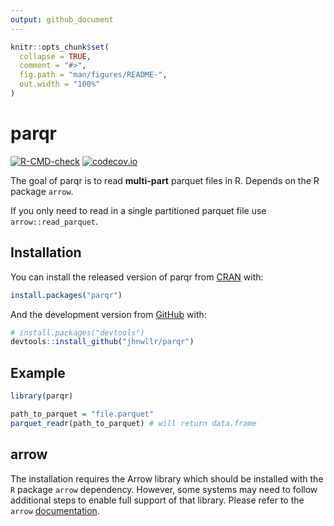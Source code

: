 ---
output: github_document
---

<!-- README.md is generated from README.Rmd. Please edit that file -->

<!-- Run devtools::build_readme() in package directory-->

```{r, include = FALSE}
knitr::opts_chunk$set(
  collapse = TRUE,
  comment = "#>",
  fig.path = "man/figures/README-",
  out.width = "100%"
)
```

# parqr

<!-- badges: start -->
[![R-CMD-check](https://github.com/jhnwllr/parqr/workflows/R-CMD-check/badge.svg)](https://github.com/jhnwllr/parqr/actions)
[![codecov.io](https://codecov.io/github/jhnwllr/parqr/coverage.svg?branch=master)](https://codecov.io/github/jhnwllr/parqr?branch=master)
<!-- badges: end -->

The goal of parqr is to read **multi-part** parquet files in R. Depends on the R package `arrow`.

If you only need to read in a single partitioned parquet file use `arrow::read_parquet`. 

## Installation

You can install the released version of parqr from [CRAN](https://CRAN.R-project.org) with:

``` r
install.packages("parqr")
```

And the development version from [GitHub](https://github.com/) with:

``` r
# install.packages("devtools")
devtools::install_github("jhnwllr/parqr")
```
## Example

```{r example}
library(parqr)

path_to_parquet = "file.parquet"
parquet_readr(path_to_parquet) # will return data.frame 
```

## arrow 

The installation requires the Arrow library which should be installed
with the `R` package `arrow` dependency. However, some systems may need
to follow additional steps to enable full support of that library.
Please refer to the `arrow`
[documentation](https://CRAN.R-project.org/package=arrow/vignettes/install.html).

